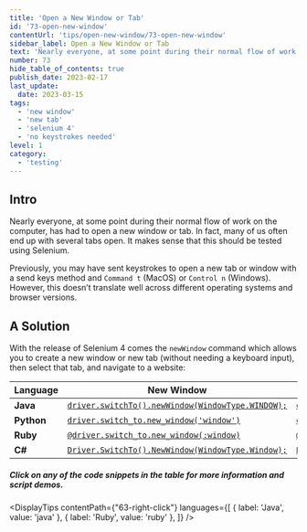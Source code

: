 ```yaml
---
title: 'Open a New Window or Tab'
id: '73-open-new-window'
contentUrl: 'tips/open-new-window/73-open-new-window'
sidebar_label: Open a New Window or Tab
text: 'Nearly everyone, at some point during their normal flow of work on the computer, has had to open a new window or tab. In fact, many of us often end up with several tabs open. It makes sense that this should be tested using Selenium.'
number: 73
hide_table_of_contents: true
publish_date: 2023-02-17
last_update:
  date: 2023-03-15
tags:
  - 'new window'
  - 'new tab'
  - 'selenium 4'
  - 'no keystrokes needed'
level: 1
category:
  - 'testing'
---
```


## Intro

Nearly everyone, at some point during their normal flow of work on the computer, has had to open a new window or
tab. In fact, many of us often end up with several tabs open. It makes sense that this should be tested using Selenium.

Previously, you may have sent keystrokes to open a new tab or window with a send keys method and `Command t`
(MacOS) or `Control n` (Windows). However, this doesn’t translate well across different operating systems and browser
versions.

## A Solution

With the release of Selenium 4 comes the `newWindow` command which allows you to create a new window or new tab (without needing a keyboard input), then select that tab, and navigate to a website:

| **Language** | **New Window**                                                                                                                                                                                                  | **New Tab**                                                                                                                                                                                                  |
| ------------ | --------------------------------------------------------------------------------------------------------------------------------------------------------------------------------------------------------------- | ------------------------------------------------------------------------------------------------------------------------------------------------------------------------------------------------------------ |
| **Java**     | [`driver.switchTo().newWindow(WindowType.WINDOW);`](https://github.com/saucelabs-training/demo-java/blob/docs-1.2/selenium-examples/src/test/java/com/saucedemo/selenium/se4newfeatures/NewWindowTest.java#L13) | [`driver.switchTo().newWindow(WindowType.TAB);`](https://github.com/saucelabs-training/demo-java/blob/docs-1.2/selenium-examples/src/test/java/com/saucedemo/selenium/se4newfeatures/NewWindowTest.java#L21) |
| **Python**   | [`driver.switch_to.new_window('window')`](https://github.com/saucelabs-training/demo-python/blob/docs-1.1/examples/selenium/new_features/test_new_window.py#L5)                                                 | [`driver.switch_to.new_window('tab')`](https://github.com/saucelabs-training/demo-python/blob/docs-1.1/examples/selenium/new_features/test_new_window.py#L12)                                                |
| **Ruby**     | [`@driver.switch_to.new_window(:window)`](https://github.com/saucelabs-training/demo-ruby/blob/docs-1.1/training-sessions/selenium4/spec/new_window_spec.rb#L7)                                                 | [`@driver.switch_to.new_window(:tab)`](https://github.com/saucelabs-training/demo-ruby/blob/docs-1.1/training-sessions/selenium4/spec/new_window_spec.rb#L13)                                                |
| **C#**       | [`Driver.SwitchTo().NewWindow(WindowType.Window);`](https://github.com/saucelabs-training/demo-csharp/blob/docs-1.1/DotnetCore/Sauce.Demo/Core.Selenium.Examples/Selenium4/NewFeatures/NewWindow.cs#L39)        | [`Driver.SwitchTo().NewWindow(WindowType.Tab);`](https://github.com/saucelabs-training/demo-csharp/blob/docs-1.1/DotnetCore/Sauce.Demo/Core.Selenium.Examples/Selenium4/NewFeatures/NewWindow.cs#L48)        |

##### _Click on any of the code snippets in the table for more information and script demos._



<DisplayTips contentPath={"63-right-click"} languages={[
    { label: 'Java', value: 'java' },
    { label: 'Ruby', value: 'ruby' },
]} />


